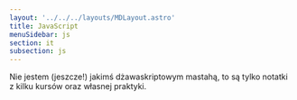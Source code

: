 ```yaml
---
layout: '../../../layouts/MDLayout.astro'
title: JavaScript
menuSidebar: js
section: it
subsection: js
---
```


Nie jestem (jeszcze!) jakimś dżawaskriptowym mastahą, to są tylko notatki z kilku kursów oraz własnej praktyki.